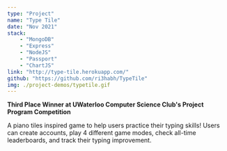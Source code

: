 ```yaml
---
type: "Project"
name: "Type Tile"
date: "Nov 2021"
stack:
    - "MongoDB"
    - "Express"
    - "NodeJS"
    - "Passport"
    - "ChartJS"
link: "http://type-tile.herokuapp.com/"
github: "https://github.com/ri3habh/TypeTile"
img: ./project-demos/typetile.gif
---
```

**Third Place Winner at UWaterloo Computer Science Club's Project Program Competition**

A piano tiles inspired game to help users practice their typing skills! Users can create accounts, play 4 different game modes, check all-time leaderboards, and track their typing improvement.

